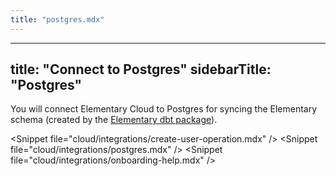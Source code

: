 ```yaml
---
title: "postgres.mdx"
---
```


---
title: "Connect to Postgres"
sidebarTitle: "Postgres"
---

You will connect Elementary Cloud to Postgres for syncing the Elementary schema (created by the [Elementary dbt package](/cloud/onboarding/quickstart-dbt-package)).

&lt;Snippet file="cloud/integrations/create-user-operation.mdx" /&gt;
&lt;Snippet file="cloud/integrations/postgres.mdx" /&gt;
&lt;Snippet file="cloud/integrations/onboarding-help.mdx" /&gt;
